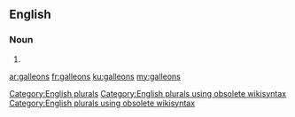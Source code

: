 ==English==

===Noun===
{{head|en}}

# {{plural of|galleon}}

[[Category:English plurals]][[Category:English plurals using obsolete wikisyntax]][[Category:English plurals using obsolete wikisyntax]]

[[ar:galleons]]
[[fr:galleons]]
[[ku:galleons]]
[[my:galleons]]